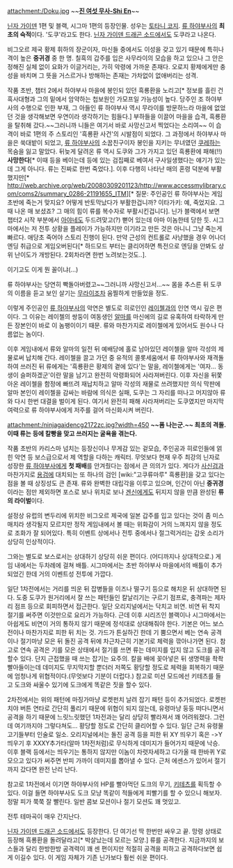 attachment:/Doku.jpg
~~'''[[진 여섯 무사-Shi En]]'''~~

[[닌자 가이덴]] 1편 및 블랙, 시그마 1편의 등장인물. 성우는 [[토타니 코지]]. [[류 하야부사]]의 '''최초의 숙적'''이다. '도쿠'라고도 한다. [[닌자 가이덴 드래곤 소드]]에서도 도쿠라고 나온다.

비그오르 제국 황제 휘하의 장군이자, 마신들 중에서도 이성을 갖고 있기 때문에 특히나 격이 높은 '''중귀경''' 중 한 명. 칠흑의 갑주를 입은 사무라이의 모습을 하고 있으나 그 안은 정해진 실체 없이 요화가 이글거리는, 가히 악령에 가까운 존재다. 오로지 황제에게만 충성을 바치며 그 뜻을 거스르거나 방해하는 존재는 가차없이 없애버리는 성격. 

작품 초반, 챕터 2에서 하야부사 마을에 봉인되 있던 흑룡환을 노리고[* 정보를 흘린 건 흑사대형과 그의 밑에서 암약하는 첩보원인 가모프일 가능성이 높다. 당주인 조 하야부사의 수행으로 인한 부재, 그 아들인 류 하야부사 역시 무라이를 방문하느라 마을에 없었던 것을 생각해보면 우연이라 생각하기는 힘들다.] 부하들을 이끌어 마을을 습격, 흑룡환을 탈취해 갔다.~~그러니까 니들은 여기서 바로 사망신고서 찍었다는 소리여~~ 이 습격이 바로 1편의 주 스토리인 '흑룡환 사건'의 시발점이 되었다. 그 과정에서 하야부사 마을은 쑥대밭이 되었고, [[류 하야부사]]의 소꿉친구이자 봉인을 지키는 무녀였던 [[쿠레하]]는 목숨을 잃고 말았다. 뒤늦게 달려온 류 역시 도쿠와 그가 가지고 있던 흑룡환에 패해(!!) '''사망한다'''[* 이때 등을 베이는데 등에 있는 검집째로 베여서 구사일생했다는 얘기가 있는데 그게 아니다. 류는 진짜로 한번 죽었다.].  이후 다행히 나타난 매의 혼령 덕분에 부활했지만[* http://web.archive.org/web/20080309201123/http://www.accessmylibrary.com/coms2/summary_0286-21191655_ITM][* 질문: 주인공인 류 하야부사는 게임 초반에 죽는거 맞지요?  어떻게 반토막났다가 부활한겁니까?  이타가키: 예, 죽었지요.  그때 나온 매 보셨죠?  그 매의 힘이 류를 복수자로 부활시킨겁니다]. 닌가 블랙에서 보면 챕터2 시작 부분에서 [[아야네]]도 두드려맞고(?) 뻗어 있는데 아마 이놈한테 당한 듯. 시그마에서는 저 전투 상황을 플레이가 가능하지만 이기라고 만든 것은 아니니 그냥 죽는게 빠르다. 애당초 죽어야 스토리 진행이 된다. 만약 근성의 컨트롤로 사냥했을 경우 어나더 엔딩 취급으로 게임오버된다[* 하드모드 부터는 클리어하면 특전으로 엔딩을 안봐도 상위 난이도가 개방된다. 2회차라면 한번 노려보는것도..].

{{{#!html
<object width="425" height="349"><param name="movie" value="/v/d1TAXsXm2HI?version=3&amp;hl=en_US"></param><param name="allowFullScreen" value="true"></param><param name="allowscriptaccess" value="always"></param><embed src="/v/d1TAXsXm2HI?version=3&amp;hl=en_US" type="application/x-shockwave-flash" width="425" height="349" allowscriptaccess="always" allowfullscreen="true"></embed></object>
}}}
이기고도 이게 뭔 꼴이냐(...)

류 하야부사는 당연히 빡돌아버렸고~~그러니까 사망신고서...~~ 몸을 추스른 뒤 도쿠의 이름을 듣고 보인 살기는 [[무라이]]조차 움찔하게 만들었을 정도.

이렇게 주인공인 [[류 하야부사]]의 악연은 별도로 히로인인 [[레이첼]]과의 인연 역시 깊은 편이다. 그 이유는 레이첼의 쌍둥이 여동생인 [[알마]]를 마신에의 길로 유혹하여 타락하게 만든 장본인이 바로 이 놈팽이이기 때문. 류와 마찬가지로 레이첼에게 있어서도 원수나 다름없는 놈이다. 

이후 게임내에서 류와 알마의 일전 뒤 예배당에 홀로 남아있던 레이첼을 알마 각성의 제물로써 납치해 간다. 레이첼을 끌고 가던 중 유적의 콜롯세움에서 류 하야부사와 재격돌하여 쓰러진 뒤 류에게는 '흑룡환은 황제의 곁에 있다'는 말을, 레이첼에게는 '여자... 동생이 슬퍼하겠군'이란 말을 남기고 완전히 악령화되어 사라져버린다. 이후 자신을 뒤쫓아온 레이첼을 함정에 빠뜨려 재납치하고 알마 각성의 재물로 쓰려했지만 의식 막판에 알마 본인이 레이첼을 감싸는 바람에 의식은 실패, 도쿠는 그 자리를 떠나고 머지않아 류와 다시 한번 대결을 벌이게 된다. 여기서 완전히 패해 사라져버리는 도쿠였지만 마지막 여력으로 류 하야부사에게 저주를 걸어 마신화시켜 버린다. 


attachment:/ninjagaidencg2172zc.jpg?width=450
'''~~폼 나는군.~~ 최초의 격돌. 이때 류는 등에 칼빵을 맞고 쓰러지는 굴욕을 겪는다.'''

작품 초반의 카리스마 넘치는 등장신이나 무게감 있는 겉모습, 주인공과 히로인들에 얽힌 악연 등 보스급으로서 제 역할을 다하는 캐릭터. 무엇보다 현재 우주 최강의 닌자로 성장한 [[류 하야부사]]에게 '''첫 패배'''를 안겨줬다는 점에서 큰 의의가 있다. 게다가 [[사신검]]과 마찬가지로 [[용검]]에 대치되는 또 하나의 검인 [wiki:"고쿠류마루" 흑룡환]을 갖고 있다는 점을 볼 때 상징성도 큰 존재. 류와 완벽한 대립각을 이루고 있으며, 인간이 아닌 '''중귀경'''이라는 점만 제외하면 포스로 보나 위치로 보나 [[겐신]]에게도 뒤지지 않을 만큼 완성된 '''류의 라이벌'''이다.

설정상 유럽의 변두리에 위치한 비그오르 제국에 일본 갑주를 입고 있다는 것이 좀 미스매치라 생각될지 모르지만 정작 게임내에서 볼 때는 위화감이 거의 느껴지지 않을 정도로 조화가 잘 되어있다. 특히 이벤트 상에서나 전투 중에서나 절그럭거리는 갑옷 소리가 상당히 인상적이다. 

그와는 별도로 보스로서는 상대하기 상당히 쉬운 편이다. (어디까지나 상대적으로.) 게임 내에서는 두차례에 걸쳐 배틀. 시그마에서는 초반 하야부사 마을에서의 배틀이 추가되었긴 한데 거의 이벤트성 전투에 가깝다. 

일단 1차전에서는 거리를 띄운 뒤 잡병들을 이즈나 떨구기 등으로 해치운 뒤 상대하면 된다. 도중 도쿠가 원거리에서 잘 쓰는 패턴들인 칼날리기는 구르기 점프로, 충격파는 제자리 점프 등으로 회피하면서 접근한다. 일단 오리지널에서는 닥치고 비연. 비연 뒤 착지 절기를 써주면 이것만으로 요리가 가능하다. 근데 이후 시리즈인 블랙이나 시그마에서는 아쉽게도 비연이 거의 통하지 않기 때문에 정석대로 상대해줘야 한다. 기본은 어느 보스전이나 마찬가지로 피한 뒤 치는 것. 가드가 튼실하긴 한데 기 뿜으면서 베는 연속 공격이나 절기마냥 모은 뒤 돌진 공격 뒤에 차근차근히 기본기로 체력을 깎아나가면 된다. 참고로 연속 공격은 기를 모은 상태에서 절기를 쓰면 류는 데미지를 입지 않고 도크를 공격할수 있다.  단지 근접했을 때 쓰는 잡기는 요주의. 칼을 배에 꽂아넣은 뒤 생명력을 좍좍 빨아들이는데 데미지도 무지막지할 뿐더러 저쪽도 황당할 정도로 체력을 회복하기 때문에 엄청나게 위협적이다.(무엇보다 기분이 더럽다.) 참고로 미션 모드에선 키테츠를 들고 도크와 싸울수 있기에 도크에게 똑같은 짓을 할수 있다.

2차전에서는 위의 패턴에 마징가마냥 로켓펀치 날려 잡기 패턴 등이 추가되었다. 로켓펀치야 버튼 연타로 간단히 풀리기 때문에 위협이 되지 않는데, 유령마냥 둥둥 떠다니면서 공격을 하기 때문에 느릿느릿했던 1차전과는 달리 상당히 빨라져서 꽤 어려워졌다. 그런데 여기까지야 그렇다쳐도... 황당할 정도로 간단히 클리어할 수 있다. 일단 근처 유령물고기들부터 인술로 일소. 오리지널에서는 돌진 공격 등을 피한 뒤 XY 띄우기 혹은 ->Y 띄우기 후 XXXY추가타(알마 1차전처럼)로 무식하게 데미지가 들어가지 때문에 낙승. 이후 블랙 등에서는 띄우기는 통하지 않지만 이놈이 차렷자세하고 다가올 때 한바퀴 Y로 모으고 있다가 써주면 반피 가까이 데미지를 뽑아낼 수 있다. 근처 에센스가 있어서 절기까지 갔다면 완전 난리 난다.                  

참고로 1차전에서 이기면 하야부사의 HP를 빨아먹던 도크의 무기, [[키테츠]]를 획득할 수 있다. 이걸 들면 하야부사도 도크 모냥 똑같이 적들에게 피빨기를 할 수 있으니 해보자. 정말 피가 쭉쭉 잘 빨린다. 일반 콤보 모션이나 절기 모션도 꽤 멋있고.     

{{{#!html
<object width="420" height="315"><param name="movie" value="/v/UIlxMPkTQMs?version=3&amp;hl=en_US"></param><param name="allowFullScreen" value="true"></param><param name="allowscriptaccess" value="always"></param><embed src="/v/UIlxMPkTQMs?version=3&amp;hl=en_US" type="application/x-shockwave-flash" width="420" height="315" allowscriptaccess="always" allowfullscreen="true"></embed></object>
}}}

전투 테마곡이 매우 간지난다.  

[[닌자 가이덴 드래곤 소드]]에서도 등장한다.  단 여기선 딱 한번만 싸우고 끝.  망령 상태로 등장해 흑룡환을 돌려달라고[* 박살났는데 모르는 모양.] 류를 공격한다.  지금까지의 보스들과 달리 한방한방 공격력이 꽤 센 편이지만 적절히 공격을 피하고 공격하다보면 쉽게 이길수 있다.  이 게임 자체가 기존 닌가보다 훨씬 쉬운 편이다.  

 
 
